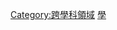 {{Catnav|頁面分類|人类社会|经济|产业|农业}}
{{Catnav|頁面分類|人类社会|科技|农业}}
{{Catnav|頁面分類|人类社会|知識|科技|农业}}

[[Category:跨學科領域|Category:跨學科領域]]
[[Category:茶|學]]